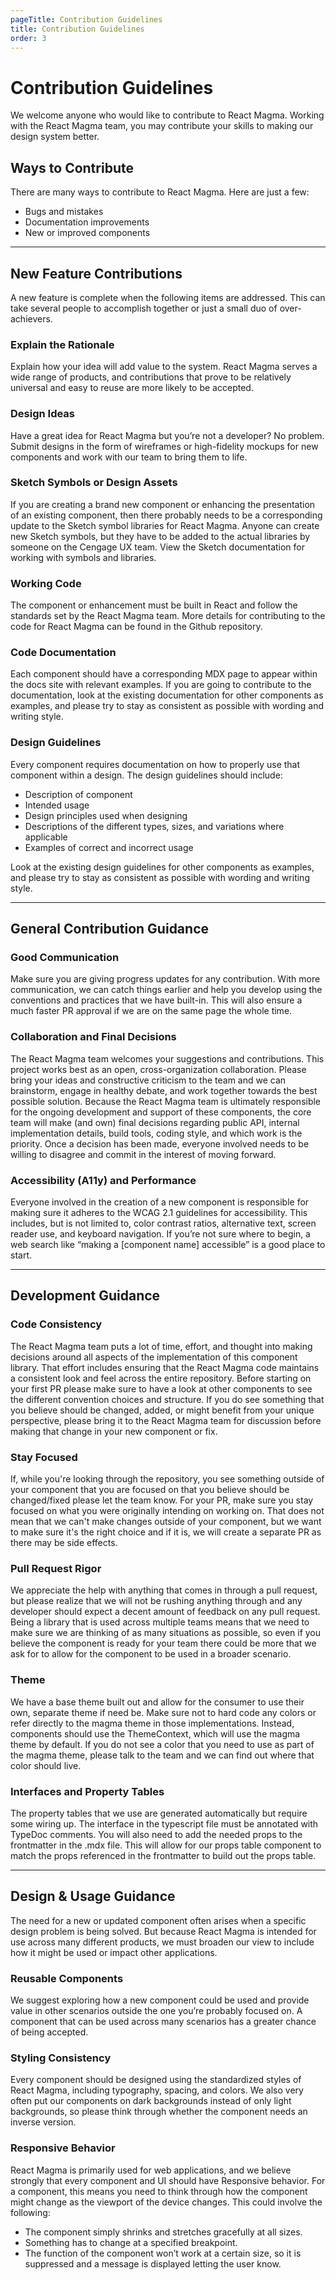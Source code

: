 ```yaml
---
pageTitle: Contribution Guidelines
title: Contribution Guidelines
order: 3
---
```


# Contribution Guidelines

We welcome anyone who would like to contribute to React Magma.  Working with the React Magma team, you may contribute your skills to making our design system better.

## Ways to Contribute

There are many ways to contribute to React Magma.  Here are just a few:

- Bugs and mistakes
- Documentation improvements
- New or improved components

---

## New Feature Contributions

A new feature is complete when the following items are addressed.  This can take several people to accomplish together or just a small duo of over-achievers.

### Explain the Rationale
Explain how your idea will add value to the system. React Magma serves a wide range of products, and contributions that prove to be relatively universal and easy to reuse are more likely to be accepted.

### Design Ideas

Have a great idea for React Magma but you’re not a developer?  No problem.  Submit designs in the form of wireframes or high-fidelity mockups for new components and work with our team to bring them to life.

### Sketch Symbols or Design Assets

If you are creating a brand new component or enhancing the presentation of an existing component, then there probably needs to be a corresponding update to the Sketch symbol libraries for React Magma.  Anyone can create new Sketch symbols, but they have to be added to the actual libraries by someone on the Cengage UX team. View the Sketch documentation for working with symbols and libraries.

### Working Code

The component or enhancement must be built in React and follow the standards set by the React Magma team.  More details for contributing to the code for React Magma can be found in the Github repository.

### Code Documentation

Each component should have a corresponding MDX page to appear within the docs site with relevant examples. If you are going to contribute to the documentation, look at the existing documentation for other components as examples, and please try to stay as consistent as possible with wording and writing style.

### Design Guidelines

Every component requires documentation on how to properly use that component within a design. The design guidelines should include:

- Description of component
- Intended usage
- Design principles used when designing
- Descriptions of the different types, sizes, and variations where applicable
- Examples of correct and incorrect usage

Look at the existing design guidelines for other components as examples, and please try to stay as consistent as possible with wording and writing style.

---

## General Contribution Guidance

### Good Communication

Make sure you are giving progress updates for any contribution. With more communication, we can catch things earlier and help you develop using the conventions and practices that we have built-in. This will also ensure a much faster PR approval if we are on the same page the whole time.

### Collaboration and Final Decisions

The React Magma team welcomes your suggestions and contributions. This project works best as an open, cross-organization collaboration. Please bring your ideas and constructive criticism to the team and we can brainstorm, engage in healthy debate, and work together towards the best possible solution. Because the React Magma team is ultimately responsible for the ongoing development and support of these components, the core team will make (and own) final decisions regarding public API, internal implementation details, build tools, coding style, and which work is the priority. Once a decision has been made, everyone involved needs to be willing to disagree and commit in the interest of moving forward.

### Accessibility (A11y) and Performance

Everyone involved in the creation of a new component is responsible for making sure it adheres to the WCAG 2.1 guidelines for accessibility.  This includes, but is not limited to, color contrast ratios, alternative text, screen reader use, and keyboard navigation. If you’re not sure where to begin, a web search like “making a [component name] accessible” is a good place to start.

---

## Development Guidance

### Code Consistency

The React Magma team puts a lot of time, effort, and thought into making decisions around all aspects of the implementation of this component library. That effort includes ensuring that the React Magma code maintains a consistent look and feel across the entire repository. Before starting on your first PR please make sure to have a look at other components to see the different convention choices and structure. If you do see something that you believe should be changed, added, or might benefit from your unique perspective, please bring it to the React Magma team for discussion before making that change in your new component or fix.

### Stay Focused

If, while you're looking through the repository, you see something outside of your component that you are focused on that you believe should be changed/fixed please let the team know. For your PR, make sure you stay focused on what you were originally intending on working on. That does not mean that we can't make changes outside of your component, but we want to make sure it's the right choice and if it is, we will create a separate PR as there may be side effects.

### Pull Request Rigor

We appreciate the help with anything that comes in through a pull request, but please realize that we will not be rushing anything through and any developer should expect a decent amount of feedback on any pull request. Being a library that is used across multiple teams means that we need to make sure we are thinking of as many situations as possible, so even if you believe the component is ready for your team there could be more that we ask for to allow for the component to be used in a broader scenario.

### Theme

We have a base theme built out and allow for the consumer to use their own, separate theme if need be. Make sure not to hard code any colors or refer directly to the magma theme in those implementations. Instead, components should use the ThemeContext, which will use the magma theme by default. If you do not see a color that you need to use as part of the magma theme, please talk to the team and we can find out where that color should live.

### Interfaces and Property Tables

The property tables that we use are generated automatically but require some wiring up. The interface in the typescript file must be annotated with TypeDoc comments. You will also need to add the needed props to the frontmatter in the .mdx file. This will allow for our props table component to match the props referenced in the frontmatter to build out the props table.

---

## Design & Usage Guidance

The need for a new or updated component often arises when a specific design problem is being solved.  But because React Magma is intended for use across many different products, we must broaden our view to include how it might be used or impact other applications.

### Reusable Components

We suggest exploring how a new component could be used and provide value in other scenarios outside the one you’re probably focused on.  A component that can be used across many scenarios has a greater chance of being accepted.

### Styling Consistency

Every component should be designed using the standardized styles of React Magma, including typography, spacing, and colors.  We also very often put our components on dark backgrounds instead of only light backgrounds, so please think through whether the component needs an inverse version.

### Responsive Behavior

React Magma is primarily used for web applications, and we believe strongly that every component and UI should have Responsive behavior.  For a component, this means you need to think through how the component might change as the viewport of the device changes.  This could involve the following:

- The component simply shrinks and stretches gracefully at all sizes.
- Something has to change at a specified breakpoint.
- The function of the component won’t work at a certain size, so it is suppressed and a message is displayed letting the user know.
